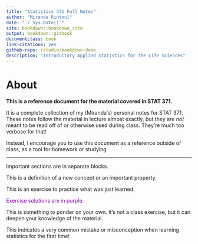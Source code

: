 ```yaml
--- 
title: "Statistics 371 Full Notes"
author: "Miranda Rintoul"
date: "`r Sys.Date()`"
site: bookdown::bookdown_site
output: bookdown::gitbook
documentclass: book
link-citations: yes
github-repo: rstudio/bookdown-demo
description: "Introductory Applied Statistics for the Life Sciences"
---
```


# About {-}

**This is a reference document for the material covered in STAT 371.**

It is a complete collection of my (Miranda's) personal notes for STAT 371.  These notes follow the material in lecture almost exactly, but they are *not* meant to be read off of or otherwise used during class.  They're much too verbose for that!

Instead, I encourage you to use this document as a reference outside of class, as a tool for homework or studying.

---

Important sections are in separate blocks.

:::: {.infobox .deff data-latex=""}
This is a definition of a new concept or an important property.
::::

:::: {.infobox .exer data-latex=""}
This is an exercise to practice what was just learned.

<span style="color:#8601AF">
Exercise solutions are in purple.
</span>
::::

:::: {.infobox .pond data-latex=""}
This is something to ponder on your own.  It's not a class exercise, but it can deepen your knowledge of the material.
::::

:::: {.infobox .warn data-latex=""}
This indicates a very common mistake or misconception when learning statistics for the first time!
::::









